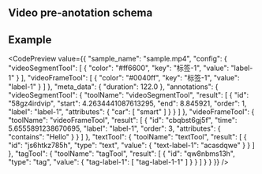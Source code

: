 
## Video pre-anotation schema

<JsonSchemaTable schema={jsonschema} />

## Example

<CodePreview value={{
	"sample_name": "sample.mp4",
	"config": {
		"videoSegmentTool": [
			{
				"color": "#ff6600",
				"key": "标签-1",
				"value": "label-1"
			}
		],
		"videoFrameTool": [
			{
				"color": "#0040ff",
				"key": "标签-1",
				"value": "label-1"
			}
		]
	},
	"meta_data": {
		"duration": 122.0
	},
	"annotations": {
		"videoSegmentTool": {
			"toolName": "videoSegmentTool",
			"result": [
				{
          "id": "58gz4irdvip",
          "start": 4.2634441087613295,
          "end": 8.845921,
          "order": 1,
          "label": "label-1",
          "attributes": {
            "car": [
              "smart"
            ]
          }
        }
			]
		},
    "videoFrameTool": {
			"toolName": "videoFrameTool",
			"result": [
        {
          "id": "cbqbst6gj5f",
          "time": 5.6555891238670695,
          "label": "label-1",
          "order": 3,
          "attributes": {
            "contains": "Hello"
          }
        }
			]
		},
		"textTool": {
			"toolName": "textTool",
			"result": [
				{
					"id": "js6htkz785h",
					"type": "text",
					"value": {
						"text-label-1": "acasdqwe"
					}
				}
			]
		},
		"tagTool": {
			"toolName": "tagTool",
			"result": [
				{
					"id": "qw8nbms13h",
					"type": "tag",
					"value": {
						"tag-label-1": [
							"tag-label-1-1"
						]
					}
				}
			]
		}
	}
}} />
